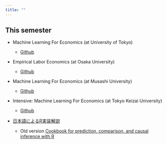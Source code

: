 ```yaml
---
title: ""
---
```


## This semester 

- Machine Learning For Economics (at University of Tokyo)

    - [Github](https://github.com/tetokawata/TargetML)
    
- Empirical Labor Economics (at Osaka University)

    - [Github](https://github.com/tetokawata/EmpiricalLaborEconomics)

- Machine Learning For Economics (at Musashi University)

    - [Github](https://github.com/tetokawata/UnderGradEconML)
    
- Intensive: Machine Learning For Economics (at Tokyo Keizai University)

    - [Github](https://github.com/tetokawata/GentleML4Econ)

- [日本語によるR実装解説](https://tetokawata.github.io/BookEmiricalSocialML/)

    - Old version [Cookbook for prediction, comparison, and causal inference with R](https://tetokawata.github.io/R_JPN/)